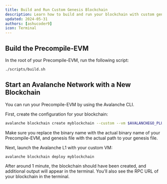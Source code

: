 ```yaml
---
title: Build and Run Custom Genesis Blockchain
description: Learn how to build and run your blockchain with custom genesis file.
updated: 2024-05-31
authors: [ashucoder9]
icon: Terminal
---
```


## Build the Precompile-EVM

In the root of your Precompile-EVM, run the following script:

```bash
./scripts/build.sh
```

## Start an Avalanche Network with a New Blockchain
You can run your Precompile-EVM by using the Avalanche CLI.

First, create the configuration for your blockchain:

```bash
avalanche blockchain create myblockchain --custom --vm $AVALANCHEGO_PLUGIN_PATH/srEXiWaHuhNyGwPUi444Tu47ZEDwxTWrbQiuD7FmgSAQ6X7Dy --genesis ./.devcontainer/genesis-example.json
```

<Callout type="info"> Make sure you replace the binary name with the actual binary name of your Precompile-EVM, and genesis file with the actual path to your genesis file. </Callout>

Next, launch the Avalanche L1 with your custom VM:

```bash
avalanche blockchain deploy myblockchain
```

After around 1 minute, the blockchain should have been created, and additional output will appear in the terminal. You'll also see the RPC URL of your blockchain in the terminal.

